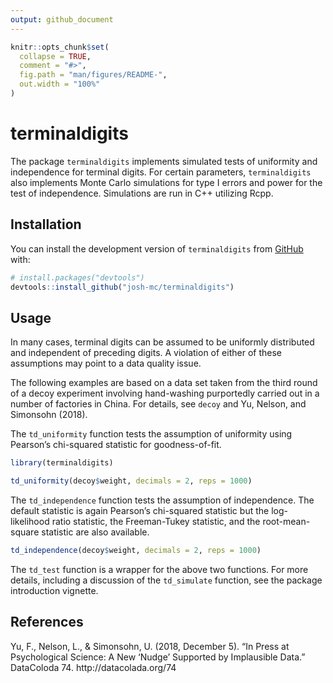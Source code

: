 ```yaml
---
output: github_document
---
```


<!-- README.md is generated from README.Rmd. Please edit that file -->

```r
knitr::opts_chunk$set(
  collapse = TRUE,
  comment = "#>",
  fig.path = "man/figures/README-",
  out.width = "100%"
)
```

# terminaldigits

<!-- badges: start -->
<!-- badges: end -->

The package `terminaldigits` implements simulated tests of uniformity and independence for terminal digits. For certain parameters, `terminaldigits` also implements Monte Carlo simulations for type I errors and power for the test of independence. Simulations are run in C++ utilizing Rcpp. 

## Installation

You can install the development version of `terminaldigits` from [GitHub](https://github.com/) with:

``` r
# install.packages("devtools")
devtools::install_github("josh-mc/terminaldigits")
```

## Usage

In many cases, terminal digits can be assumed to be uniformly distributed and independent of preceding digits. A violation of either of these assumptions may point to a data quality issue. 

The following examples are based on a data set taken from the third round of a decoy experiment involving hand-washing purportedly carried out in a number of factories in China. For details, see `decoy` and Yu, Nelson, and Simonsohn (2018).

The `td_uniformity` function tests the assumption of uniformity using Pearson's chi-squared statistic for goodness-of-fit.

```r
library(terminaldigits)

td_uniformity(decoy$weight, decimals = 2, reps = 1000)
```

The `td_independence` function tests the assumption of independence. The default statistic is again Pearson's chi-squared statistic but the log-likelihood ratio statistic, the Freeman-Tukey statistic, and the root-mean-square statistic are also available. 

```r

td_independence(decoy$weight, decimals = 2, reps = 1000)
```

The `td_test` function is a wrapper for the above two functions. For more details, including a discussion of the `td_simulate` function, see the package introduction vignette. 

## References 

Yu, F., Nelson, L., & Simonsohn, U. (2018, December 5). “In Press at Psychological Science: A New 'Nudge' Supported by Implausible Data.” DataColoda 74. http://datacolada.org/74
